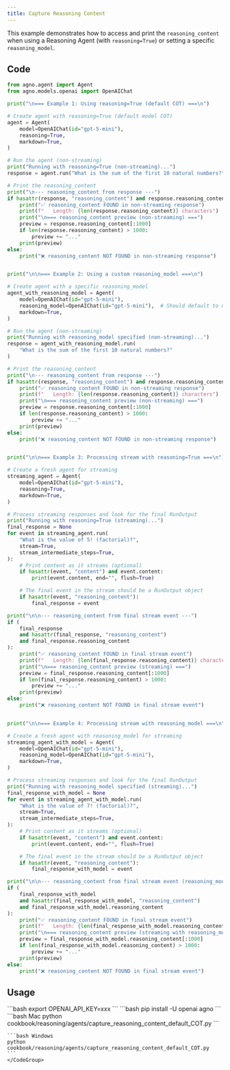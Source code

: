 ```yaml
---
title: Capture Reasoning Content
---
```


This example demonstrates how to access and print the `reasoning_content` when using a Reasoning Agent (with `reasoning=True`) or setting a specific `reasoning_model`.

## Code

```python cookbook/reasoning/agents/capture_reasoning_content_default_COT.py
from agno.agent import Agent
from agno.models.openai import OpenAIChat

print("\n=== Example 1: Using reasoning=True (default COT) ===\n")

# Create agent with reasoning=True (default model COT)
agent = Agent(
    model=OpenAIChat(id="gpt-5-mini"),
    reasoning=True,
    markdown=True,
)

# Run the agent (non-streaming)
print("Running with reasoning=True (non-streaming)...")
response = agent.run("What is the sum of the first 10 natural numbers?")

# Print the reasoning_content
print("\n--- reasoning_content from response ---")
if hasattr(response, "reasoning_content") and response.reasoning_content:
    print("✅ reasoning_content FOUND in non-streaming response")
    print(f"   Length: {len(response.reasoning_content)} characters")
    print("\n=== reasoning_content preview (non-streaming) ===")
    preview = response.reasoning_content[:1000]
    if len(response.reasoning_content) > 1000:
        preview += "..."
    print(preview)
else:
    print("❌ reasoning_content NOT FOUND in non-streaming response")


print("\n\n=== Example 2: Using a custom reasoning_model ===\n")

# Create agent with a specific reasoning_model
agent_with_reasoning_model = Agent(
    model=OpenAIChat(id="gpt-5-mini"),
    reasoning_model=OpenAIChat(id="gpt-5-mini"),  # Should default to manual COT
    markdown=True,
)

# Run the agent (non-streaming)
print("Running with reasoning_model specified (non-streaming)...")
response = agent_with_reasoning_model.run(
    "What is the sum of the first 10 natural numbers?"
)

# Print the reasoning_content
print("\n--- reasoning_content from response ---")
if hasattr(response, "reasoning_content") and response.reasoning_content:
    print("✅ reasoning_content FOUND in non-streaming response")
    print(f"   Length: {len(response.reasoning_content)} characters")
    print("\n=== reasoning_content preview (non-streaming) ===")
    preview = response.reasoning_content[:1000]
    if len(response.reasoning_content) > 1000:
        preview += "..."
    print(preview)
else:
    print("❌ reasoning_content NOT FOUND in non-streaming response")


print("\n\n=== Example 3: Processing stream with reasoning=True ===\n")

# Create a fresh agent for streaming
streaming_agent = Agent(
    model=OpenAIChat(id="gpt-5-mini"),
    reasoning=True,
    markdown=True,
)

# Process streaming responses and look for the final RunOutput
print("Running with reasoning=True (streaming)...")
final_response = None
for event in streaming_agent.run(
    "What is the value of 5! (factorial)?",
    stream=True,
    stream_intermediate_steps=True,
):
    # Print content as it streams (optional)
    if hasattr(event, "content") and event.content:
        print(event.content, end="", flush=True)

    # The final event in the stream should be a RunOutput object
    if hasattr(event, "reasoning_content"):
        final_response = event

print("\n\n--- reasoning_content from final stream event ---")
if (
    final_response
    and hasattr(final_response, "reasoning_content")
    and final_response.reasoning_content
):
    print("✅ reasoning_content FOUND in final stream event")
    print(f"   Length: {len(final_response.reasoning_content)} characters")
    print("\n=== reasoning_content preview (streaming) ===")
    preview = final_response.reasoning_content[:1000]
    if len(final_response.reasoning_content) > 1000:
        preview += "..."
    print(preview)
else:
    print("❌ reasoning_content NOT FOUND in final stream event")


print("\n\n=== Example 4: Processing stream with reasoning_model ===\n")

# Create a fresh agent with reasoning_model for streaming
streaming_agent_with_model = Agent(
    model=OpenAIChat(id="gpt-5-mini"),
    reasoning_model=OpenAIChat(id="gpt-5-mini"),
    markdown=True,
)

# Process streaming responses and look for the final RunOutput
print("Running with reasoning_model specified (streaming)...")
final_response_with_model = None
for event in streaming_agent_with_model.run(
    "What is the value of 7! (factorial)?",
    stream=True,
    stream_intermediate_steps=True,
):
    # Print content as it streams (optional)
    if hasattr(event, "content") and event.content:
        print(event.content, end="", flush=True)

    # The final event in the stream should be a RunOutput object
    if hasattr(event, "reasoning_content"):
        final_response_with_model = event

print("\n\n--- reasoning_content from final stream event (reasoning_model) ---")
if (
    final_response_with_model
    and hasattr(final_response_with_model, "reasoning_content")
    and final_response_with_model.reasoning_content
):
    print("✅ reasoning_content FOUND in final stream event")
    print(f"   Length: {len(final_response_with_model.reasoning_content)} characters")
    print("\n=== reasoning_content preview (streaming with reasoning_model) ===")
    preview = final_response_with_model.reasoning_content[:1000]
    if len(final_response_with_model.reasoning_content) > 1000:
        preview += "..."
    print(preview)
else:
    print("❌ reasoning_content NOT FOUND in final stream event")
```

## Usage

<Steps>
  <Snippet file="create-venv-step.mdx" />

  <Step title="Set your API key">
    ```bash
    export OPENAI_API_KEY=xxx
    ```
  </Step>

  <Step title="Install libraries">
    ```bash
    pip install -U openai agno
    ```
  </Step>

  <Step title="Run Example">
    <CodeGroup>
    ```bash Mac
    python cookbook/reasoning/agents/capture_reasoning_content_default_COT.py
    ```

    ```bash Windows
    python cookbook/reasoning/agents/capture_reasoning_content_default_COT.py
    ```
    </CodeGroup>
  </Step>
</Steps>
